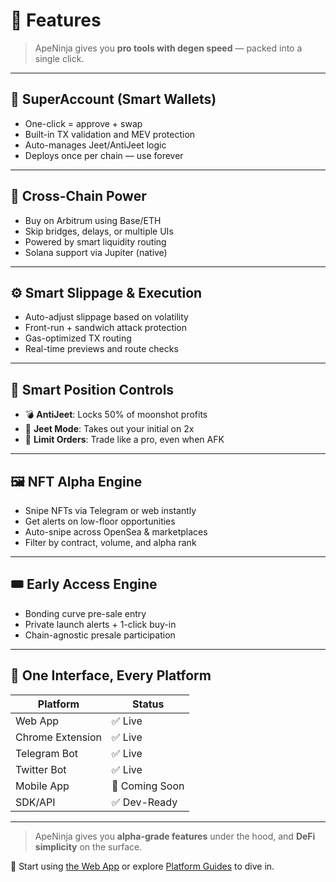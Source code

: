 # 🚀 Features

> ApeNinja gives you **pro tools with degen speed** — packed into a single click.

---

## 🔐 SuperAccount (Smart Wallets)

- One-click = approve + swap
- Built-in TX validation and MEV protection
- Auto-manages Jeet/AntiJeet logic
- Deploys once per chain — use forever

---

## 🌉 Cross-Chain Power

- Buy on Arbitrum using Base/ETH
- Skip bridges, delays, or multiple UIs
- Powered by smart liquidity routing
- Solana support via Jupiter (native)

---

## ⚙️ Smart Slippage & Execution

- Auto-adjust slippage based on volatility
- Front-run + sandwich attack protection
- Gas-optimized TX routing
- Real-time previews and route checks

---

## 🧠 Smart Position Controls

- 💣 **AntiJeet**: Locks 50% of moonshot profits
- 💼 **Jeet Mode**: Takes out your initial on 2x
- 🎯 **Limit Orders**: Trade like a pro, even when AFK

---

## 🖼️ NFT Alpha Engine

- Snipe NFTs via Telegram or web instantly
- Get alerts on low-floor opportunities
- Auto-snipe across OpenSea & marketplaces
- Filter by contract, volume, and alpha rank

---

## 🎟️ Early Access Engine

- Bonding curve pre-sale entry
- Private launch alerts + 1-click buy-in
- Chain-agnostic presale participation

---

## 🧩 One Interface, Every Platform

| Platform | Status |
|----------|--------|
| Web App | ✅ Live |
| Chrome Extension | ✅ Live |
| Telegram Bot | ✅ Live |
| Twitter Bot | ✅ Live |
| Mobile App | 🚧 Coming Soon |
| SDK/API | ✅ Dev-Ready |

---

> ApeNinja gives you **alpha-grade features** under the hood, and **DeFi simplicity** on the surface.

🥷 Start using [the Web App](https://app.apeninja.co) or explore [Platform Guides](../platform-guides/webapp) to dive in.
